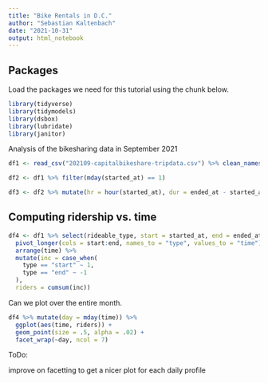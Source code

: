 ---
title: "Bike Rentals in D.C."
author: "Sebastian Kaltenbach"
date: "2021-10-31"
output: html_notebook
---
## Packages

Load the packages we need for this tutorial using the chunk below.

```{r setup, include=FALSE}
library(tidyverse)
library(tidymodels)
library(dsbox)
library(lubridate)
library(janitor)
```

Analysis of the bikesharing data in September 2021

```{r}
df1 <- read_csv("202109-capitalbikeshare-tripdata.csv") %>% clean_names()
```

```{r}
df2 <- df1 %>% filter(mday(started_at) == 1)
```

```{r}
df3 <- df2 %>% mutate(hr = hour(started_at), dur = ended_at - started_at)
```

## Computing ridership vs. time

```{r}
df4 <- df1 %>% select(rideable_type, start = started_at, end = ended_at) %>%
  pivot_longer(cols = start:end, names_to = "type", values_to = "time") %>%
  arrange(time) %>%
  mutate(inc = case_when(
    type == "start" ~ 1,
    type == "end" ~ -1
  ),
  riders = cumsum(inc))
```

Can we plot over the entire month.

```{r}
df4 %>% mutate(day = mday(time)) %>%
  ggplot(aes(time, riders)) +
  geom_point(size = .5, alpha = .02) +
  facet_wrap(~day, ncol = 7)
```
ToDo:

improve on facetting to get a nicer plot for each daily profile

